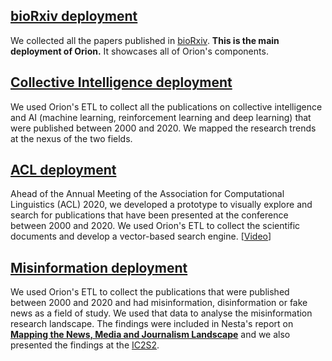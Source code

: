 ## [bioRxiv deployment](https://www.orion-search.org/) ##

We collected all the papers published in [bioRxiv](https://www.biorxiv.org/). **This is the main deployment of Orion.** It showcases all of Orion's components.

## [Collective Intelligence deployment](https://www.nesta.org.uk/project-updates/ai-ci-researchmapping/) ##

We used Orion's ETL to collect all the publications on collective intelligence and AI (machine learning, reinforcement learning and deep learning) that were published between 2000 and 2020. We mapped the research trends at the nexus of the two fields.

## [ACL deployment](https://github.com/kstathou/acl-search-engine) ##

Ahead of the Annual Meeting of the Association for Computational Linguistics (ACL) 2020, we developed a prototype to visually explore and search for publications that have been presented at the conference between 2000 and 2020. We used Orion's ETL to collect the scientific documents and develop a vector-based search engine. [[Video](https://youtu.be/WuBZu8KeMFw)]

## [Misinformation deployment](http://misinformationresearchexplorer-env.eba-e5m9nipt.eu-west-2.elasticbeanstalk.com/) ##

We used Orion's ETL to collect the publications that were published between 2000 and 2020 and had misinformation, disinformation or fake news as a field of study. We used that data to analyse the misinformation research landscape. The findings were included in Nesta's report on **[Mapping the News, Media and Journalism Landscape](https://www.nesta.org.uk/report/mapping-news-media-and-journalism-landscape-research-report/)** and we also presented the findings at the [IC2S2](https://youtu.be/AqpSrKDctos).
